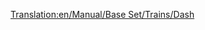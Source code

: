 [[Translation:en/Manual/Base Set/Trains/Dash]]
{{en/Manual/Base Set/Trains/Trains|Image=[[File:en/Manual/Base Set/Trains/Dash.png]]
|Cost=£16,406 ($32.812)
|Speed=120 kph (75 mph)
|Weight=38 t
|Power=700 hp (523 kW)
|Annual=£1,066 ($2.132)
|Designed=1984
|Lifespan=15
|Capacity=80 passengers
|Description=The Dash DMU is a Diesel Multiple unit that by default comes with two units and carries passengers in much the same way as the [[en/Manual/Base Set/Trains/Manley-Morel DMU]], albeit with slightly higher speed, power and capacity.

These trains are really only suitable for light passenger transport, as they lack the power to transport heavier goods and pull more carriages.  You could add more units to increase the power and capacity (in true DMU style), but you are still limited to 75mph, so a better option would be to use [[en/Manual/Base Set/Trains/SH '125']] on the busier routes or even the [[en/Manual/Base Set/Trains/T.I.M.|"T.I.M."]] when it is invented.

A word of warning; when faster trains arrive on a large network, you may find that they get stuck behind these slower units slowing the whole network down, so you should either upgrade the whole lot, keep the DMUs on a separate section of track, or build [[en/Community/Double-Tracks]].
|Real-life=The first of the so-called second generation (if you discount the 14x series railbuses) the [https://www.wikipedia.org/wiki/British_Rail_Class_150 Class 150 'Sprinter'] (Hence the name 'Dash') was introduced in the mid-1980s to replace the earlier generation of DMU, dating back to the 1950s and 1960s. The mainstay of the British 'Regional Railways' local railways until privatisation between 1990 and 1996, they are still workhorses of rural and commuter lines.
}}